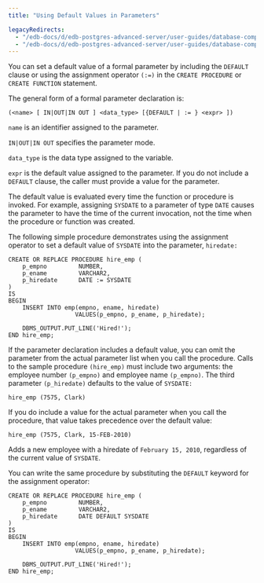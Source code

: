 ```yaml
---
title: "Using Default Values in Parameters"

legacyRedirects:
  - "/edb-docs/d/edb-postgres-advanced-server/user-guides/database-compatibility-stored-procedural-language-guide/13/using_default_values_in_parameters.html"
  - "/edb-docs/d/edb-postgres-advanced-server/user-guides/database-compatibility-stored-procedural-language-guide/latest/using_default_values_in_parameters.html"
---
```


<div id="using_default_values_in_parameters" class="registered_link"></div>

You can set a default value of a formal parameter by including the `DEFAULT` clause or using the assignment operator `(:=)` in the `CREATE PROCEDURE` or `CREATE FUNCTION` statement.

The general form of a formal parameter declaration is:

```text
(<name> [ IN|OUT|IN OUT ] <data_type> [{DEFAULT | := } <expr> ])
```

`name` is an identifier assigned to the parameter.

`IN|OUT|IN OUT` specifies the parameter mode.

`data_type` is the data type assigned to the variable.

`expr` is the default value assigned to the parameter. If you do not include a `DEFAULT` clause, the caller must provide a value for the parameter.

The default value is evaluated every time the function or procedure is invoked. For example, assigning `SYSDATE` to a parameter of type `DATE` causes the parameter to have the time of the current invocation, not the time when the procedure or function was created.

The following simple procedure demonstrates using the assignment operator to set a default value of `SYSDATE` into the parameter, `hiredate:`

```text
CREATE OR REPLACE PROCEDURE hire_emp (
    p_empno         NUMBER,
    p_ename         VARCHAR2,
    p_hiredate      DATE := SYSDATE
)
IS
BEGIN
    INSERT INTO emp(empno, ename, hiredate)
                   VALUES(p_empno, p_ename, p_hiredate);

    DBMS_OUTPUT.PUT_LINE('Hired!');
END hire_emp;
```

If the parameter declaration includes a default value, you can omit the parameter from the actual parameter list when you call the procedure. Calls to the sample procedure `(hire_emp)` must include two arguments: the employee number `(p_empno)` and employee name `(p_empno)`. The third parameter `(p_hiredate)` defaults to the value of `SYSDATE:`

```text
hire_emp (7575, Clark)
```

If you do include a value for the actual parameter when you call the procedure, that value takes precedence over the default value:

```text
hire_emp (7575, Clark, 15-FEB-2010)
```

Adds a new employee with a hiredate of `February 15, 2010`, regardless of the current value of `SYSDATE`.

You can write the same procedure by substituting the `DEFAULT` keyword for the assignment operator:

```text
CREATE OR REPLACE PROCEDURE hire_emp (
    p_empno         NUMBER,
    p_ename         VARCHAR2,
    p_hiredate      DATE DEFAULT SYSDATE
)
IS
BEGIN
    INSERT INTO emp(empno, ename, hiredate)
                   VALUES(p_empno, p_ename, p_hiredate);

    DBMS_OUTPUT.PUT_LINE('Hired!');
END hire_emp;
```
